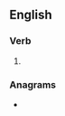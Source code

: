 ==English==

===Verb===
{{head|en|verb form}}

# {{en-past of|eclipse}}

===Anagrams===
* {{anagrams|en|pedicels|pedicles}}